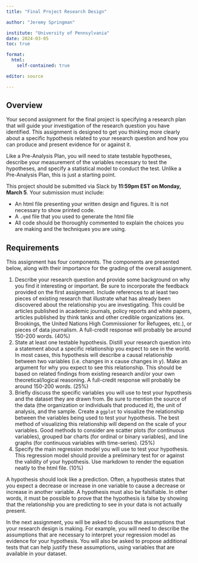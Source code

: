 ```yaml
---
title: "Final Project Research Design"

author: "Jeremy Springman"

institute: "University of Pennsylvania"
date: 2024-03-05
toc: true

format: 
  html:
    self-contained: true

editor: source

---
```


## Overview 

Your second assignment for the final project is specifying a research plan that will guide your investigation of the research question you have identified. This assignment is designed to get you thinking more clearly about a specific hypothesis related to your research question and how you can produce and present evidence for or against it. 

Like a Pre-Analysis Plan, you will need to state testable hypotheses, describe your measurement of the variables necessary to test the hypotheses, and specify a statistical model to conduct the test. Unlike a Pre-Analysis Plan, this is just a starting point.

This project should be submitted via Slack by **11:59pm EST on Monday, March 5**. Your submission must include:

- An html file presenting your written design and figures. It is not necessary to show printed code.
- A `.qmd` file that you used to generate the html file
- All code should be thoroughly commented to explain the choices you are making and the techniques you are using.

## Requirements

This assignment has four components. The components are presented below, along with their importance for the grading of the overall assignment.

1. Describe your research question and provide some background on why you find it interesting or important. Be sure to incorporate the feedback provided on the first assignment. Include references to at least two pieces of existing research that illustrate what has already been discovered about the relationship you are investigating. This could be articles published in academic journals, policy reports and white papers, articles published by think tanks and other credible organizations (ex. Brookings, the United Nations High Commissioner for Refugees, etc.), or pieces of data journalism. A full-credit response will probably be around 150-200 words. (40%)
2. State at least one testable hypothesis. Distill your research question into a statement about a specific relationship you expect to see in the world. In most cases, this hypothesis will describe a causal relationship between two variables (i.e. changes in x cause changes in y). Make an argument for why you expect to see this relationship. This should be based on related findings from existing research and/or your own theoretical/logical reasoning. A full-credit response will probably be around 150-200 words. (25%)
3. Briefly discuss the specific variables you will use to test your hypothesis and the dataset they are drawn from. Be sure to mention the source of the data (the organization or individuals that produced it), the unit of analysis, and the sample. Create a `ggplot` to visualize the relationship between the variables being used to test your hypothesis. The best method of visualizing this relationship will depend on the scale of your variables. Good methods to consider are scatter plots (for continuous variables), grouped bar charts (for ordinal or binary variables), and line graphs (for continuous variables with time-series). (25%) 
4. Specify the main regression model you will use to test your hypothesis. This regression model should provide a preliminary test for or against the validity of your hypothesis. Use markdown to render the equation neatly to the html file. (10%)


::: {.callout-note}
A hypothesis should look like a prediction. Often, a hypothesis states that you expect a decrease or increase in one variable to cause a decrease or increase in another variable. A hypothesis must also be falsifiable. In other words, it must be possible to prove that the hypothesis is false by showing that the relationship you are predicting to see in your data is not actually present. 
:::

In the next assignment, you will be asked to discuss the assumptions that your research design is making. For example, you will need to describe the assumptions that are necessary to interpret your regression model as evidence for your hypothesis. You will also be asked to propose additional tests that can help justify these assumptions, using variables that are available in your dataset. 

<!-- Think about how answers to this research question can be the findings can be applied beyond the specific context of your study to broader populations. -->

